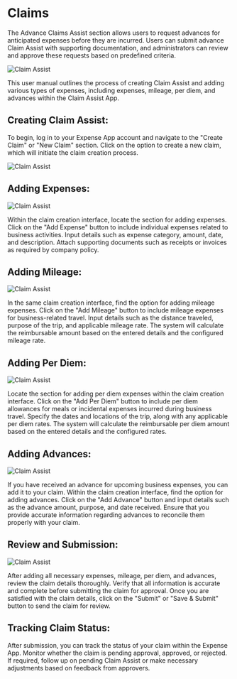 # Claims

The Advance Claims Assist section allows users to request advances for anticipated expenses 
before they are incurred. Users can submit advance Claim Assist with supporting 
documentation, and administrators can review and approve these requests based on 
predefined criteria. 

![Claim Assist](../image/claim.png)


This user manual outlines the process of creating Claim Assist and adding various types of expenses, including expenses, mileage, per diem, and advances within the Claim Assist App.

## Creating Claim Assist:

To begin, log in to your Expense App account and navigate to the "Create Claim" or "New Claim" section.
Click on the option to create a new claim, which will initiate the claim creation process.

![Claim Assist](../image/addclaim.png)

## Adding Expenses:

![Claim Assist](../image/addexpence.png)


Within the claim creation interface, locate the section for adding expenses.
Click on the "Add Expense" button to include individual expenses related to business activities.
Input details such as expense category, amount, date, and description.
Attach supporting documents such as receipts or invoices as required by company policy.

## Adding Mileage:

![Claim Assist](../image/addmileage.png)


In the same claim creation interface, find the option for adding mileage expenses.
Click on the "Add Mileage" button to include mileage expenses for business-related travel.
Input details such as the distance traveled, purpose of the trip, and applicable mileage rate.
The system will calculate the reimbursable amount based on the entered details and the configured mileage rate.

## Adding Per Diem:

![Claim Assist](../image/addperdiem.png)


Locate the section for adding per diem expenses within the claim creation interface.
Click on the "Add Per Diem" button to include per diem allowances for meals or incidental expenses incurred during business travel.
Specify the dates and locations of the trip, along with any applicable per diem rates.
The system will calculate the reimbursable per diem amount based on the entered details and the configured rates.

## Adding Advances:



![Claim Assist](../image/addclaimadvance.png)


If you have received an advance for upcoming business expenses, you can add it to your claim.
Within the claim creation interface, find the option for adding advances.
Click on the "Add Advance" button and input details such as the advance amount, purpose, and date received.
Ensure that you provide accurate information regarding advances to reconcile them properly with your claim.

## Review and Submission:

![Claim Assist](../image/claimsubmit.png)


After adding all necessary expenses, mileage, per diem, and advances, review the claim details thoroughly.
Verify that all information is accurate and complete before submitting the claim for approval.
Once you are satisfied with the claim details, click on the "Submit" or "Save & Submit" button to send the claim for review.

## Tracking Claim Status:

After submission, you can track the status of your claim within the Expense App.
Monitor whether the claim is pending approval, approved, or rejected.
If required, follow up on pending Claim Assist or make necessary adjustments based on feedback from approvers.

